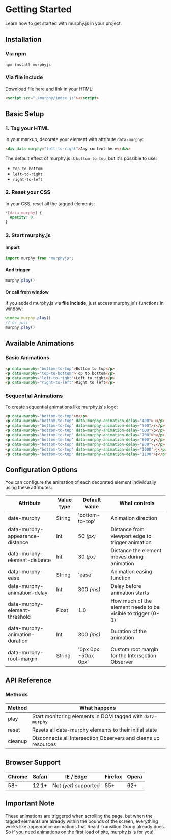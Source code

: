 # Getting Started

Learn how to get started with murphy.js in your project.

## Installation

### Via npm

```bash
npm install murphyjs
```

### Via file include

Download file [here](https://cesarolvr.github.io/murphyjs/dist/index.js) and link in your HTML:

```html
<script src="./murphy/index.js"></script>
```

## Basic Setup

### 1. Tag your HTML

In your markup, decorate your element with attribute `data-murphy`:

```html
<div data-murphy="left-to-right">Any content here</div>
```

The default effect of murphy.js is `bottom-to-top`, but it's possible to use:
- `top-to-bottom`
- `left-to-right`
- `right-to-left`

### 2. Reset your CSS

In your CSS, reset all the tagged elements:

```css
*[data-murphy] {
  opacity: 0;
}
```

### 3. Start murphy.js

#### Import

```javascript
import murphy from "murphyjs";
```

#### And trigger

```javascript
murphy.play()
```

#### Or call from window

If you added murphy.js via **file include**, just access murphy.js's functions in window:

```javascript
window.murphy.play()
// or just
murphy.play()
```

## Available Animations

### Basic Animations

```html
<p data-murphy="bottom-to-top">Bottom to top</p>
<p data-murphy="top-to-bottom">Top to bottom</p>
<p data-murphy="left-to-right">Left to right</p>
<p data-murphy="right-to-left">Right to left</p>
```

### Sequential Animations

To create sequential animations like murphy.js's logo:

```html
<p data-murphy="bottom-to-top">m</p>
<p data-murphy="bottom-to-top" data-murphy-animation-delay="400">u</p>
<p data-murphy="bottom-to-top" data-murphy-animation-delay="500">r</p>
<p data-murphy="bottom-to-top" data-murphy-animation-delay="600">p</p>
<p data-murphy="bottom-to-top" data-murphy-animation-delay="700">h</p>
<p data-murphy="bottom-to-top" data-murphy-animation-delay="800">y</p>
<p data-murphy="bottom-to-top" data-murphy-animation-delay="900">.</p>
<p data-murphy="bottom-to-top" data-murphy-animation-delay="1000">j</p>
<p data-murphy="bottom-to-top" data-murphy-animation-delay="1100">s</p>
```

## Configuration Options

You can configure the animation of each decorated element individually using these attributes:

| Attribute | Value type | Default value | What controls |
|-----------|------------|---------------|---------------|
| data-murphy | String | 'bottom-to-top' | Animation direction |
| data-murphy-appearance-distance | Int | 50 *(px)* | Distance from viewport edge to trigger animation |
| data-murphy-element-distance | Int | 30 *(px)* | Distance the element moves during animation |
| data-murphy-ease | String | 'ease' | Animation easing function |
| data-murphy-animation-delay | Int | 300 *(ms)* | Delay before animation starts |
| data-murphy-element-threshold | Float | 1.0 | How much of the element needs to be visible to trigger (0-1) |
| data-murphy-animation-duration | Int | 300 *(ms)* | Duration of the animation |
| data-murphy-root-margin | String | '0px 0px -50px 0px' | Custom root margin for the Intersection Observer |

## API Reference

### Methods

| Method | What happens |
|--------|--------------|
| play | Start monitoring elements in DOM tagged with `data-murphy` |
| reset | Resets all data-murphy elements to their initial state |
| cleanup | Disconnects all Intersection Observers and cleans up resources |

## Browser Support

| Chrome | Safari | IE / Edge | Firefox | Opera |
|--------|--------|-----------|---------|-------|
| 58+ | 12.1+ | Not *(yet)* supported | 55+ | 62+ |

## Important Note

These animations are triggered when scrolling the page, but when the tagged elements are already within the bounds of the screen, everything works like appearance animations that React Transition Group already does. So if you need animations on the first load of site, murphy.js is for you! 